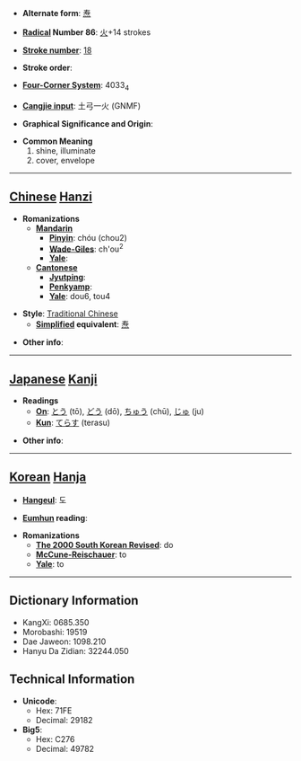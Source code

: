 * '''Alternate form''': [[焘]]

* '''[[Wiktionary:Chinese radical index| Radical]] Number 86''': [[Wiktionary:Chinese radical index 火|火]]+14 strokes

* '''[[Wiktionary:Chinese total strokes index|Stroke number]]''': [[Wiktionary:Chinese total strokes index 18|18]]

* '''Stroke order''': 

* '''[[Wiktionary:Chinese four corner index|Four-Corner System]]''': 4033<sub>4</sub>

* '''[[Wiktionary:Chinese Cangjie index|Cangjie input]]''': 土弓一火 (GNMF)

* '''Graphical Significance and Origin''': 

* '''Common Meaning'''
*#shine, illuminate
*# cover, envelope


----

== [[Chinese]] [[Hanzi]] ==

* '''Romanizations'''
** '''[[Mandarin]]'''
*** '''[[Pinyin]]''': chóu (chou2)
*** '''[[Wade-Giles]]''': ch'ou<sup>2</sup>
*** '''[[Yale]]''': 
** '''[[Cantonese]]'''
*** '''[[Jyutping]]''':
*** '''[[Penkyamp]]''': 
*** '''[[Yale]]''': dou6, tou4

* '''Style''': [[Traditional Chinese]] 
** '''[[Simplified Chinese|Simplified]] equivalent''': [[焘]]

* '''Other info''': 

----

== [[Japanese]] [[Kanji]] ==

* '''Readings'''
** '''[[On]]''': [[とう]] (tō), [[どう]] (dō), [[ちゅう]] (chū), [[じゅ]] (ju)
** '''[[Kun]]''': [[てらす]] (terasu)

* '''Other info''':  

----

== [[Korean]] [[Hanja]] ==

* '''[[Hangeul]]''': 도

* '''[[Eumhun]] reading''': 

* '''Romanizations'''
** '''[[The 2000 South Korean Revised Romanization|The 2000 South Korean Revised]]''': do
** '''[[McCune-Reischauer]]''': to
** '''[[Yale]]''': to

----

== Dictionary Information ==

* KangXi: 0685.350
* Morobashi: 19519
* Dae Jaweon: 1098.210
* Hanyu Da Zidian: 32244.050

== Technical Information ==

* '''Unicode''':
** Hex: 71FE
** Decimal: 29182
* '''Big5''':
** Hex: C276
** Decimal: 49782